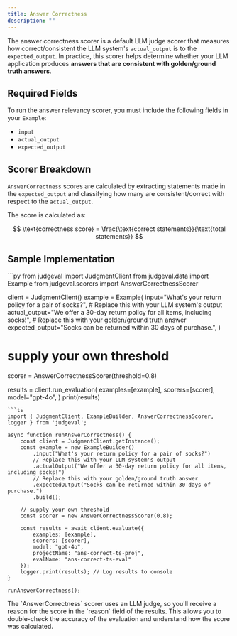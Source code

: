 ```yaml
---
title: Answer Correctness
description: ""
---
```


The answer correctness scorer is a default LLM judge scorer that measures how correct/consistent the LLM system's `actual_output` is to the `expected_output`.
In practice, this scorer helps determine whether your LLM application produces **answers that are consistent with golden/ground truth answers**.


## Required Fields

To run the answer relevancy scorer, you must include the following fields in your `Example`:
- `input`
- `actual_output`
- `expected_output`

## Scorer Breakdown

`AnswerCorrectness` scores are calculated by extracting statements made in the `expected_output` and classifying how many are consistent/correct with respect to the `actual_output`.

The score is calculated as:

$$
\text{correctness score} = \frac{\text{correct statements}}{\text{total statements}}
$$

## Sample Implementation

<CodeGroup>
```py
from judgeval import JudgmentClient
from judgeval.data import Example
from judgeval.scorers import AnswerCorrectnessScorer

client = JudgmentClient()
example = Example(
    input="What's your return policy for a pair of socks?",
    # Replace this with your LLM system's output
    actual_output="We offer a 30-day return policy for all items, including socks!",
    # Replace this with your golden/ground truth answer
    expected_output="Socks can be returned within 30 days of purchase.",
)
# supply your own threshold
scorer = AnswerCorrectnessScorer(threshold=0.8)

results = client.run_evaluation(
    examples=[example],
    scorers=[scorer],
    model="gpt-4o",
)
print(results)
```
```ts
import { JudgmentClient, ExampleBuilder, AnswerCorrectnessScorer, logger } from 'judgeval';

async function runAnswerCorrectness() {
    const client = JudgmentClient.getInstance();
    const example = new ExampleBuilder()
        .input("What's your return policy for a pair of socks?")
        // Replace this with your LLM system's output
        .actualOutput("We offer a 30-day return policy for all items, including socks!")
        // Replace this with your golden/ground truth answer
        .expectedOutput("Socks can be returned within 30 days of purchase.")
        .build();

    // supply your own threshold
    const scorer = new AnswerCorrectnessScorer(0.8);

    const results = await client.evaluate({
        examples: [example],
        scorers: [scorer],
        model: "gpt-4o",
        projectName: "ans-correct-ts-proj",
        evalName: "ans-correct-ts-eval"
    });
    logger.print(results); // Log results to console
}

runAnswerCorrectness();
```
</CodeGroup>

<Note>
The `AnswerCorrectness` scorer uses an LLM judge, so you'll receive a reason for the score in the `reason` field of the results. 
This allows you to double-check the accuracy of the evaluation and understand how the score was calculated.
</Note>
